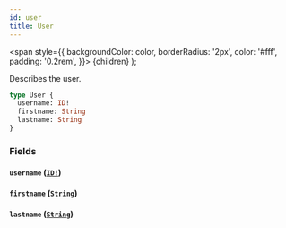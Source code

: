 ```yaml
---
id: user
title: User
---
```


<span
style={{
      backgroundColor: color,
      borderRadius: '2px',
      color: '#fff',
      padding: '0.2rem',
    }}>
{children}
</span>
);

Describes the user.

```graphql
type User {
  username: ID!
  firstname: String
  lastname: String
}
```

### Fields

#### `username` ([`ID!`](/docs/apis-clients/tasklist-api/scalars/id))

#### `firstname` ([`String`](/docs/apis-clients/tasklist-api/scalars/string))

#### `lastname` ([`String`](/docs/apis-clients/tasklist-api/scalars/string))

